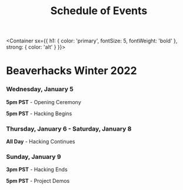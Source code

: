 
<Header sx={{ bg: 'accent' }}>

# Schedule of Events

</Header>

<Schedule>

<Container 
  sx={{
    h1: {
      color: 'primary',
      fontSize: 5,
      fontWeight: 'bold'
    },
    strong: {
      color: 'alt'
    }
  }}>

  # Beaverhacks Winter 2022

  ### Wednesday, January 5
  <Box variant="card">

  **5pm PST** - Opening Ceremony

  **5pm PST** - Hacking Begins 

  </Box>

  ### Thursday, January 6 - Saturday, January 8
  <Box variant="card">

  **All Day** - Hacking Continues

  </Box>

  ### Sunday, January 9
  <Box variant="card">

  **3pm PST** - Hacking Ends

  **5pm PST** - Project Demos
  </Box>

    
</Container>
</Schedule>


